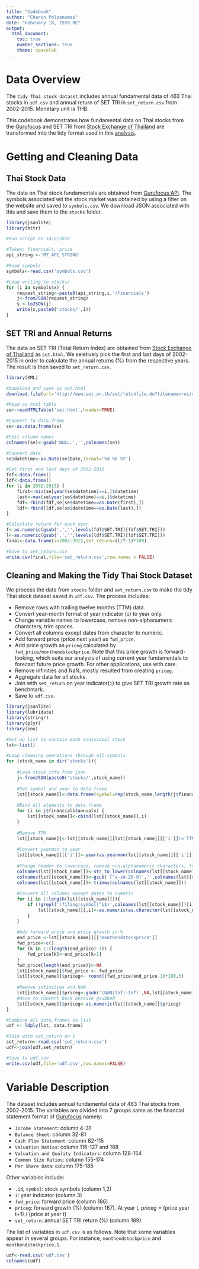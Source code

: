 ```yaml
---
title: "Codebook"
author: "Charin Polpanumas"
date: "February 18, 2559 BE"
output:
  html_document:
    toc: true
    number_sections: true
    theme: spacelab
---
```


# Data Overview
The ```tidy Thai stock dataset``` includes annual fundamental data of 463 Thai stocks in ```udf.csv``` and annual return of SET TRI in ```set_return.csv``` from 2002-2015. Monetary unit is THB.

This codebook demonstrates how fundamental data on Thai stocks from the [Gurufocus](http://gurufocus.com) and SET TRI from [Stock Exchange of Thailand](http://set.or.th) are transformed into the tidy format used in this [analysis](index.html).

# Getting and Cleaning Data
## Thai Stock Data
The data on Thai stock fundamentals are obtained from [Gurufocus API](http://gurufocus.com). The symbols associated wit the stock market was obtained by using a filter on the website and saved to ```symbols.csv```. We download JSON associated with this and save them to the ```stocks``` folder.
```r
library(jsonlite)
library(httr)

#Run script on 14/2/2016

#Token: financials, price
api_string <-'MY_API_STRING'

#Read symbols
symbols<-read.csv('symbols.csv')

#Loop writing to stocks/
for (i in symbols$x) {
    request_string<-paste0(api_string,i,'/financials')
    j<-fromJSON(request_string)
    s <-toJSON(j)
    write(s,paste0('stocks/',i))
}
```

## SET TRI and Annual Returns

The data on SET TRI (Total Return Index) are obtained from [Stock Exchange of Thailand](http://set.or.th) as ```set.html```. We seletively pick the first and last days of 2002-2015 in order to calculate the annual returns (%) from the respective years. The result is then saved to ```set_return.csv```.

```r
library(XML)

#Download and save as set.html
download.file(url='http://www.set.or.th/set/fetchfile.do?filename=roi/market.xls',destfile = 'set.html')

#Read as html table
se<-readHTMLTable('set.html',header=TRUE)

#Convert to data.frame
se<-as.data.frame(se)

#Edit column names
colnames(se)<-gsub('NULL.','',colnames(se))

#Convert date
se$datetime<-as.Date(se$Date,format='%d %b %Y')

#Get first and last days of 2002-2015
fdf<-data.frame()
ldf<-data.frame()
for (i in 2002:2015) {
    first<-min(se[year(se$datetime)==i,]$datetime)
    last<-max(se[year(se$datetime)==i,]$datetime)
    fdf<-rbind(fdf,se[se$datetime==as.Date(first),])
    ldf<-rbind(ldf,se[se$datetime==as.Date(last),])
}

#Calculate return for each year
f<-as.numeric(gsub(',','',levels(fdf$SET.TRI)[fdf$SET.TRI]))
l<-as.numeric(gsub(',','',levels(ldf$SET.TRI)[ldf$SET.TRI]))
final<-data.frame(i=2002:2015,set_return=(l/f-1)*100)

#Save to set_return.csv
write.csv(final,file='set_return.csv',row.names = FALSE)
```

## Cleaning and Making the Tidy Thai Stock Dataset
We process the data from ```stocks``` folder and ```set_return.csv``` to make the tidy Thai stock dataset saved in ```udf.csv```. The process includes:

* Remove rows with trailing twelve months (TTM) data.
* Convert year-month format of year indicator (```i```) to year only.
* Change variable names to lowercase, remove non-alphanumeric characters, trim spaces.
* Convert all columns except dates from character to numeric.
* Add forward price (price next year) as ```fwd_price```.
* Add price growth as ```priceg``` calculated by ```fwd_price/monthendstockprice```. Note that this price growth is forward-looking, which suits our analysis of using current year fundamentals to forecast future price growth. For other applications, use with care.
* Remove infinities and NaN, mostly resulted from creating ```priceg```.
* Aggregate data for all stocks.
* Join with ```set_return``` on year indicator(```i```) to give SET TRI growth rate as benchmark.
* Save to ```udf.csv```.


```r
library(jsonlite)
library(lubridate)
library(stringr)
library(plyr)
library(zoo)

#Set up list to contain each individual stock
lst<-list()

#Loop cleaning operations through all symbols
for (stock_name in dir('stocks')){
    
    #Load stock info from json
    j<-fromJSON(paste0('stocks/',stock_name))
    
    #Set symbol and year to data.frame
    lst[[stock_name]]<-data.frame(symbol=rep(stock_name,length(j$financials$annuals$`Fiscal Year`)))
    
    #Bind all elements to data.frame
    for (i in j$financials$annuals) {
        lst[[stock_name]]<-cbind(lst[[stock_name]],i)
    }
    
    #Remove TTM
    lst[[stock_name]]<-lst[[stock_name]][lst[[stock_name]][['i']]!='TTM',]
    
    #Convert yearmon to year
    lst[[stock_name]][['i']]<-year(as.yearmon(lst[[stock_name]][['i']]))
    
    #Change header to lowercase, remove non-alphanumeric characters, trim spaces
    colnames(lst[[stock_name]])<-str_to_lower(colnames(lst[[stock_name]]))
    colnames(lst[[stock_name]])<-gsub('[^a-zA-Z0-9]','',colnames(lst[[stock_name]]))
    colnames(lst[[stock_name]])<-trimws(colnames(lst[[stock_name]]))
    
    #Convert all columns except dates to numeric
    for (i in 1:length(lst[[stock_name]])){
        if (!grepl('(filing|symbol|^i$)',colnames(lst[[stock_name]])[i],ignore.case = TRUE)) {
            lst[[stock_name]][,i]<-as.numeric(as.character(lst[[stock_name]][,i]))
        }
    }
    
    #Add forward price and price growth in %
    end_price <-lst[[stock_name]][['monthendstockprice']]
    fwd_price<-c()
    for (k in 1:(length(end_price)-1)) {
        fwd_price[k]<-end_price[k+1]
    }
    fwd_price[length(end_price)]<-NA
    lst[[stock_name]]$fwd_price <- fwd_price
    lst[[stock_name]]$priceg<- round((fwd_price/end_price-1)*100,3)
    
    #Remove infinities and NaN
    lst[[stock_name]]$priceg<-gsub('(NaN|Inf|-Inf)',NA,lst[[stock_name]]$priceg)
    #Have to convert back because gsubbed
    lst[[stock_name]]$priceg<-as.numeric(lst[[stock_name]]$priceg)
}

#Combine all data.frames in list
udf <- ldply(lst, data.frame)

#Join with set_return on i
set_return<-read.csv('set_return.csv')
udf<-join(udf,set_return)

#Save to udf.csv
write.csv(udf,file='udf.csv',row.names=FALSE)
```

# Variable Description
The dataset includes annual fundamental data of 463 Thai stocks from 2002-2015. The variables are divided into 7 groups same as the financial statement format of [Gurufocus](http://gurufocus.com) namely:

* ```Income Statement```: column 4-31
* ```Balance Sheet```: column 32-81
* ```Cash Flow Statement```: column 82-115
* ```Valuation Ratios```: column  116-127 and 188
* ```Valuation and Quality Indicators```: column 128-154
* ```Common Size Ratios```: column 155-174
* ```Per Share Data```: column 175-185

Other variables include:

* ```.id```, ```symbol```: stock symbols (column 1,2)
* ```i```: year indicator (column 3)
* ```fwd_price```: forward price (column 186)
* ```priceg```: forward growth (%) (column 187). At year t, priceg = (price year t+1) / (price at year t)
* ```set_return```: annual SET TRI return (%) (column 189)

The list of variables in ```udf.csv``` is as follows. Note that some variables appear in several groups. For instance, ```monthendstockprice``` and ```monthendstockprice.1```.

```r
udf<-read.csv('udf.csv')
colnames(udf)
```
